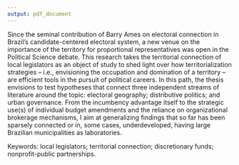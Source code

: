 ```yaml
---
output: pdf_document
---
```


Since the seminal contribution of Barry Ames on electoral connection in Brazil’s candidate-centered electoral system, a new venue on the importance of the territory for proportional representatives was open in the Political Science debate. This research takes the territorial connection of local legislators as an object of study to shed light over how territorialization strategies -- i.e., envisioning the occupation and domination of a territory -- are efficient tools in the pursuit of political careers. In this path, the thesis envisions to test hypotheses that connect three independent streams of literature around the topic: electoral geography; distributive politics; and urban governance. From the incumbency advantage itself to the strategic use(s) of individual budget amendments and the reliance on organizational brokerage mechanisms, I aim at generalizing findings that so far has been sparsely connected or in, some cases, underdeveloped, having large Brazilian municipalities as laboratories.

Keywords: local legislators; territorial connection; discretionary funds; nonprofit-public partnerships.